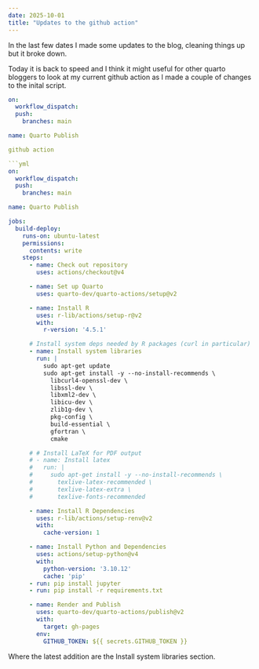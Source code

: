 ```yaml
---
date: 2025-10-01
title: "Updates to the github action"
---
```


In the last few dates I made some updates to the blog, cleaning things up but it broke down.

Today it is back to speed and I think it might useful for other quarto bloggers to look at my current github action as I made a couple of changes to the inital script.

```yml
on:
  workflow_dispatch:
  push:
    branches: main

name: Quarto Publish

github action

```yml
on:
  workflow_dispatch:
  push:
    branches: main

name: Quarto Publish

jobs:
  build-deploy:
    runs-on: ubuntu-latest
    permissions:
      contents: write
    steps:
      - name: Check out repository
        uses: actions/checkout@v4

      - name: Set up Quarto
        uses: quarto-dev/quarto-actions/setup@v2

      - name: Install R
        uses: r-lib/actions/setup-r@v2
        with:
          r-version: '4.5.1'

      # Install system deps needed by R packages (curl in particular)
      - name: Install system libraries
        run: |
          sudo apt-get update
          sudo apt-get install -y --no-install-recommends \
            libcurl4-openssl-dev \
            libssl-dev \
            libxml2-dev \
            libicu-dev \
            zlib1g-dev \
            pkg-config \
            build-essential \
            gfortran \
            cmake

      # # Install LaTeX for PDF output
      # - name: Install latex
      #   run: |
      #     sudo apt-get install -y --no-install-recommends \
      #       texlive-latex-recommended \
      #       texlive-latex-extra \
      #       texlive-fonts-recommended

      - name: Install R Dependencies
        uses: r-lib/actions/setup-renv@v2
        with:
          cache-version: 1

      - name: Install Python and Dependencies
        uses: actions/setup-python@v4
        with:
          python-version: '3.10.12'
          cache: 'pip'
      - run: pip install jupyter
      - run: pip install -r requirements.txt

      - name: Render and Publish
        uses: quarto-dev/quarto-actions/publish@v2
        with:
          target: gh-pages
        env:
          GITHUB_TOKEN: ${{ secrets.GITHUB_TOKEN }}
```

Where the latest addition are the Install system libraries section.
